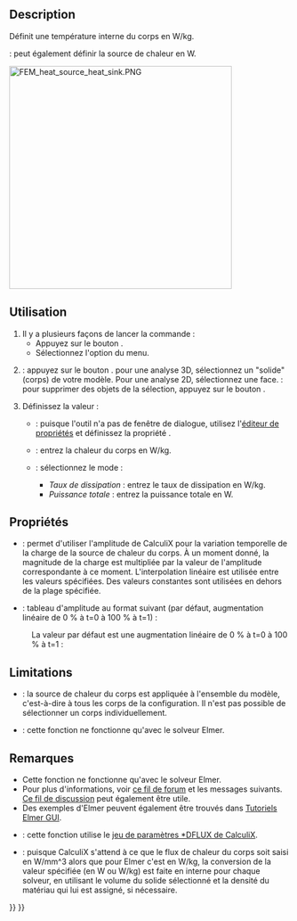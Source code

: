 <languages/>

{{Docnav/fr
|[[FEM_ConstraintTemperature/fr|Condition limite de température]]
|[[FEM_ConstantVacuumPermittivity/fr|Constante de permittivité du vide]]
|[[FEM_Workbench/fr|Atelier FEM]]
|IconL=FEM_ConstraintTemperature.svg
|IconR=FEM_ConstantVacuumPermittivity.svg
|IconC=Workbench_FEM.svg
}}

{{GuiCommandContainer
|{{GuiCommand/fr
|Name=FEM ConstraintBodyHeatSource
|Name/fr=FEM Source de chaleur du corps
|MenuLocation=Modèle → Conditions limites et charges thermiques → Source de chaleur du corps
|Workbenches=[[FEM_Workbench/fr|FEM]]
|Version=0.19
|SeeAlso=[[FEM_tutorial/fr|FEM Tutoriel]]
}}
{{GuiCommandFemInfo/fr
|Solvers=CalculiX, Elmer
}}
}}

==Description==

Définit une température interne du corps en W/kg.

{{VersionPlus/fr|1.0}} : peut également définir la source de chaleur en W.

[[Image:FEM_heat_source_heat_sink.PNG|400px]]
{{Caption|Radiateur avec une puce en dessous servant de source de chaleur}}

<span id="Usage"></span>
==Utilisation==

# Il y a plusieurs façons de lancer la commande :
#* Appuyez sur le bouton {{Button|[[Image:FEM_ConstraintBodyHeatSource.svg|16px]] [[FEM_ConstraintBodyHeatSource/fr|Source de chaleur du corps]]}}.
#* Sélectionnez l'option {{MenuCommand|Modèle → Conditions limites et charges thermiques → [[Image:FEM_ConstraintBodyHeatSource.svg|16px]] Source de chaleur du corps}} du menu.
# {{VersionPlus/fr|0.21}} : appuyez sur le bouton {{Button|Ajouter}}. pour une analyse 3D, sélectionnez un "solide" (corps) de votre modèle. Pour une analyse 2D, sélectionnez une face. {{Version/fr|1.1}} : pour supprimer des objets de la sélection, appuyez sur le bouton {{Button|Supprimer}}.
# Définissez la valeur :
#* {{VersionMinus/fr|0.20}} : puisque l'outil n'a pas de fenêtre de dialogue, utilisez l'[[Property_editor/fr|éditeur de propriétés]] et définissez la propriété {{PropertyData|Heat Source}}.
#* {{Version/fr|0.21}} : entrez la chaleur du corps en W/kg.
#* {{VersionPlus/fr|1.0}} : sélectionnez le mode :
#** ''Taux de dissipation'' : entrez le taux de dissipation en W/kg.
#** ''Puissance totale'' : entrez la puissance totale en W.

<span id="Properties"></span>
==Propriétés==

<div class="mw-translate-fuzzy">
* {{PropertyData|Enable Amplitude}} : permet d'utiliser l'amplitude de CalculiX pour la variation temporelle de la charge de la source de chaleur du corps. À un moment donné, la magnitude de la charge est multipliée par la valeur de l'amplitude correspondante à ce moment. L'interpolation linéaire est utilisée entre les valeurs spécifiées. Des valeurs constantes sont utilisées en dehors de la plage spécifiée. {{Version/fr|1.1}}
* {{PropertyData|Amplitude Values}} : tableau d'amplitude au format suivant (par défaut, augmentation linéaire de 0 % à t=0 à 100 % à t=1) {{Version/fr|1.1}} :
</div>

: {{Code|lang=text|code=
time_1, amplitude_value_1
...
}}

: La valeur par défaut est une augmentation linéaire de 0 % à t=0 à 100 % à t=1 :

: {{Code|lang=text|code=
0, 0
1, 1
}}

==Limitations==

* {{VersionMinus/fr|0.20}} : la source de chaleur du corps est appliquée à l'ensemble du modèle, c'est-à-dire à tous les corps de la configuration. Il n'est pas possible de sélectionner un corps individuellement.
* {{VersionMinus/fr|0.21}} : cette fonction ne fonctionne qu'avec le solveur Elmer.

<span id="Notes"></span>
==Remarques==

* Cette fonction ne fonctionne qu'avec le solveur Elmer.
* Pour plus d'informations, voir [https://forum.freecad.org/viewtopic.php?f=18&t=44705&start=490#p422539 ce fil de forum] et les messages suivants. [https://forum.freecad.org/viewtopic.php?f=18&t=28926 Ce fil de discussion] peut également être utile.
* Des exemples d'Elmer peuvent également être trouvés dans [https://www.nic.funet.fi/pub/sci/physics/elmer/doc/ElmerTutorials.pdf Tutoriels Elmer GUI].
* {{VersionPlus/fr|1.0}} : cette fonction utilise le [https://web.mit.edu/calculix_v2.7/CalculiX/ccx_2.7/doc/ccx/node188.html jeu de paramètres *DFLUX de CalculiX].
* {{VersionPlus/fr|1.0}} : puisque CalculiX s'attend à ce que le flux de chaleur du corps soit saisi en W/mm^3 alors que pour Elmer c'est en W/kg, la conversion de la valeur spécifiée (en W ou W/kg) est faite en interne pour chaque solveur, en utilisant le volume du solide sélectionné et la densité du matériau qui lui est assigné, si nécessaire.

{{Docnav/fr
|[[FEM_ConstraintTemperature/fr|Condition limite de température]]
|[[FEM_ConstantVacuumPermittivity/fr|Constante de permittivité du vide]]
|[[FEM_Workbench/fr|Atelier FEM]]
|IconL=FEM_ConstraintTemperature.svg
|IconR=FEM_ConstantVacuumPermittivity.svg
|IconC=Workbench_FEM.svg
}}

{{FEM Tools navi{{#translation:}}}}
{{Userdocnavi{{#translation:}}}}